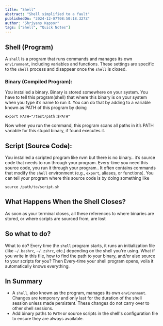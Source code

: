 ```yaml
---
title: "Shell"
abstract: "Shell simplified to a fault"
publishedOn: "2024-12-07T08:50:18.327Z"
author: "Shriyans Kapoor"
tags: ["Shell", "Quick Notes"]
---
```


## Shell (Program)

A `shell` is a program that runs commands and manages its own `environment`, including variables and functions. These settings are specific to the `shell` process and disappear once the `shell` is closed.

### **Binary** (Compiled Program):

You installed a binary. Binary is stored somewhere on your system. You have to tell this program(shell) that where this binary is on your system when you type it’s name to run it. You can do that by adding to a variable known as PATH of this program by doing 

`export PATH="/test/path:$PATH"`  

Now when you run the command, this program scans all paths in it’s PATH variable for this stupid binary, if found executes it.

## Script (Source Code):

You installed a scripted program like nvm but there is no binary.. it’s source code that needs to run through your program. Every-time you need this source code, you run it through your program.. It often contains commands that modify the `shell` environment (e.g., `export`, aliases, or functions). You can tell your program where this source code is by doing something like 

`source /path/to/script.sh`

## What Happens When the Shell Closes?

As soon as your terminal closes, all these references to where binaries are stored, or where scripts are sourced from, are lost

## So what to do?

What to do? Every time the `shell` program starts, it runs an initialization file (like `~/.bashrc`, `~/.zshrc`, etc.) depending on the shell you're using. What if you write in this file, how to find the path to your binary, and/or also source to your scripts for you? Then Every-time your shell program opens, voila it automatically knows everything.

## **In Summary**

- A `shell`, also known as the program, manages its own `environment`. Changes are temporary and only last for the duration of the shell session unless made persistent. These changes do not carry over to other shell sessions.
- Add binary paths to `PATH` or source scripts in the shell's configuration file to ensure they are always available.

